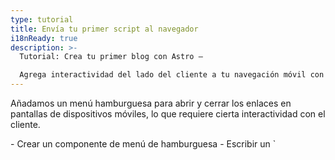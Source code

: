 ```yaml
---
type: tutorial
title: Envía tu primer script al navegador
i18nReady: true
description: >-
  Tutorial: Crea tu primer blog con Astro —

  Agrega interactividad del lado del cliente a tu navegación móvil con una etiqueta de script de Astro
---
```



Añadamos un menú hamburguesa para abrir y cerrar los enlaces en pantallas de dispositivos móviles, lo que requiere cierta interactividad con el cliente.

<PreCheck>
  - Crear un componente de menú de hamburguesa
  - Escribir un `<script>` para que los visitantes de tu sitio puedan abrir y cerrar el menú de navegación
  - Mover tu JavaScript a un archivo `.js`.
</PreCheck>

## Construir un componente Hamburger

Crea un componente `<Hamburger />` para abrir y cerrar tu menú móvil.

1. Crea un archivo llamado `Hamburger.astro` en `src/components/`.
  

2. Copia el siguiente código en tu componente. Esto representará tu menú "hamburguesa" de 3 líneas para abrir y cerrar tus enlaces de navegación en móvil. (Añadirás los nuevos estilos CSS a `global.css` más tarde).

    ```astro title="src/components/Hamburger.astro"
    --- 
    ---
    <div class="hamburger">
      <span class="line"></span>
      <span class="line"></span>
      <span class="line"></span>
    </div>
    ```

3. Coloca este nuevo componente `<Hamburger />` justo antes de tu componente `<Navigation />` en `Header.astro`. 

<details>
<summary>¡Enséñame el código!</summary>

```astro title="src/components/Header.astro" ins={2,7}
---
import Hamburger from './Hamburger.astro';
import Navigation from './Navigation.astro';
---
<header>
  <nav>
    <Hamburger />
    <Navigation />
  </nav>
</header>
```
</details>

4. Añade los siguientes estilos para tu componente Hamburger:

  ```css title="src/styles/global.css" ins={2-13, 56-58}
  /* nav styles */
  .hamburger {
    padding-right: 20px;
    cursor: pointer;
  }

  .hamburger .line {
    display: block;
    width: 40px;
    height: 5px;
    margin-bottom: 10px;
    background-color: #ff9776;
  }

  .nav-links {
    width: 100%;
    top: 5rem;
    left: 48px;
    background-color: #ff9776;
    display: none;
    margin: 0;
  }

  .nav-links a {
    display: block;
    text-align: center;
    padding: 10px 0;
    text-decoration: none;
    font-size: 1.2rem;
    font-weight: bold;
    text-transform: uppercase;
  }

  .nav-links a:hover, a:focus {
    background-color: #ff9776;
  }

  .expanded {
    display: unset;
  }

  @media screen and (min-width: 636px) {
    .nav-links {
      margin-left: 5em;
      display: block;
      position: static;
      width: auto;
      background: none;
    }

    .nav-links a {
      display: inline-block;
      padding: 15px 20px;
    }

    .hamburger {
      display: none;
    }
  }
  ```


## Escribe tu primera etiqueta de script

Tu header aún no es **interactivo** porque no puede responder a la entrada del usuario, como hacer clic en el menú hamburguesa para mostrar u ocultar los enlaces de navegación. 

La adición de una etiqueta `<script>` proporciona JavaScript del lado del cliente para "escuchar" un evento del usuario y luego responder en consecuencia

1. Añade la siguiente etiqueta `<script>` a `index.astro`, justo antes de la etiqueta de cierre `</body>`.

    ```astro title="src/pages/index.astro" ins={2-6}
      <Footer />
      <script>
        document.querySelector('.hamburger').addEventListener('click', () => {
          document.querySelector('.nav-links').classList.toggle('expanded');
        });
      </script>
    </body>
    ```

2. Comprueba de nuevo la vista previa del navegador en varios tamaños y verifica que el menú de navegación funciona, que es responsivo al tamaño de la pantalla y que responde a las entradas del usuario en esta página.

### Importar un archivo `.js`

En lugar de escribir JavaScript directamente en cada página, puede mover el contenido de la etiqueta `<script>` a su propio archivo `.js` en el proyecto.


1. Crea `src/scripts/menu.js` (tendrás que crear una nueva carpeta `/scripts/`) y mueve tu JavaScript a ella.

    ```js title="src/scripts/menu.js"
    document.querySelector('.hamburger').addEventListener('click', () => {
      document.querySelector('.nav-links').classList.toggle('expanded');
    });
    ```

2. Sustituye el contenido de la etiqueta `<script>` en `index.astro` por la siguiente importación de archivos:

    ```astro title="src/pages/index.astro" ins={7} del={3-5}
      <Footer />
      <script>
        document.querySelector('.hamburger').addEventListener('click', () => {
          document.querySelector('.nav-links').classList.toggle('expanded');
        });

        import "../scripts/menu.js";
      </script>
    </body>
    ```

3. Comprueba de nuevo la vista previa del navegador a un tamaño más pequeño y verifica que el menú hamburguesa todavía abre y cierra los enlaces de tu navegación.


4. Añade la misma etiqueta `<script>` con la importación a tus otras dos páginas, `about.astro` y `blog.astro` y comprueba que tienes una cabecera responsivo e interactivo en cada página.

    ```astro title="src/pages/about.astro & src/pages/blog.astro" ins={2-4}
      <Footer />
      <script>
        import "../scripts/menu.js";
      </script>
    </body>
    ```

:::note[takeaway]
Anteriormente habías utilizado JavaScript para construir partes de tu sitio:

- Definir dinámicamente el título y la cabecera de la página
- Mapeo a través de una lista de competencias en la página Acerca de
- Visualización condicional de elementos HTML

Todos esos comandos se ejecutan en tiempo de compilación para crear HTML estático para tu sitio, y luego el código se "tira". 

**El JavaScript de una etiqueta `<script>` se envía al navegador** y está disponible para ejecutarse en función de las interacciones del usuario, como actualizar una página o cambiar una entrada.
:::



<Box icon="question-mark">

### Pon a prueba tus conocimientos

1. ¿Cuándo ejecuta Astro cualquier JavaScript escrito en el frontmatter de un componente?
    <MultipleChoice>
      <Option>
       Astro nunca ejecuta JavaScript
      </Option>
      <Option isCorrect>
        en tiempo de compilación
      </Option>
      <Option>
         Cuando un visitante pulsa un botón
      </Option>
    </MultipleChoice>

2. Opcionalmente, Astro puede enviar JavaScript al navegador para permitir:
    <MultipleChoice>
      <Option>
        que los usuarios hagan clic en los enlaces de las páginas
      </Option>
      <Option>
        tiempos de carga más rápidos
      </Option>
      <Option isCorrect>
        interactividad del lado del cliente
      </Option>
    </MultipleChoice>

3. El JavaScript del lado del cliente se enviará al navegador del usuario cuando se escriba o importe:
    <MultipleChoice>
      <Option isCorrect>
        en etiquetas `<script>`.
      </Option>
      <Option>
        entre las vallas de código de un archivo `.astro`.
      </Option>
      <Option>
        en `global.css`
      </Option>
    </MultipleChoice>

</Box>

<Box icon="check-list">

## Checklist

<Checklist>
- [ ] Puedo añadir interactividad del lado del cliente con JavaScript en una etiqueta `<script>`.
- [ ] Puedo importar un archivo `.js` en una etiqueta `<script>`.
</Checklist>

</Box>

### Recursos

[Scripts del lado del cliente en Astro](/es/guides/client-side-scripts/)
